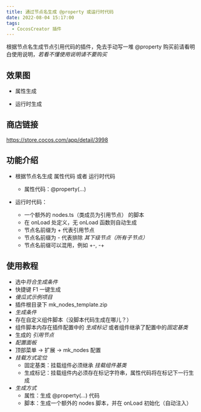 ```yaml
---
title: 通过节点名生成 @property 或运行时代码
date: 2022-08-04 15:17:00
tags:
  - CocosCreator 插件
---
```


根据节点名生成节点引用代码的插件，免去手动写一堆 <span class="mention">@property</span>
购买前请看明白使用说明，_若看不懂使用说明请不要购买_

## 效果图

- 属性生成

<AutoSizeImage src="https://forum.cocos.org/uploads/default/optimized/3X/7/2/72a82279dd05ba9b6a41e883283c77ea2ceeaee3_2_690x414.gif =690x414" />

- 运行时生成

<AutoSizeImage src="https://forum.cocos.org/uploads/default/optimized/3X/a/a/aaa86ec842c437bceb3ff11e1a54931a894abd6b_2_690x446.gif =690x446" />

## 商店链接

<a href="https://store.cocos.com/app/detail/3998" class="onebox" target="_blank">
  https://store.cocos.com/app/detail/3998
</a>

## 功能介绍

- 根据节点名生成 属性代码 或者 运行时代码
  - 属性代码：<span class="mention">@property</span>(…)

- 运行时代码：
  - 一个额外的 nodes.ts（类成员为引用节点） 的脚本
  - 在 onLoad 处定义，无 onLoad 函数则自动生成
  - 节点名前缀为 + 代表引用节点
  - 节点名前缀为 - 代表排除 _其下级节点（所有子节点）_
  - 节点名前缀可以混用，例如 +-, -+

## 使用教程

- 选中*符合生成条件*
- 快捷键 F1 一键生成
- _傻瓜式示例项目_
- 插件根目录下 mk_nodes_template.zip
- _生成条件_
- 存在自定义组件脚本（没脚本代码生成在哪儿？）
- 组件脚本内存在插件配置中的 _生成标记_ 或者组件继承了配置中的*固定基类*
- 生成的 _引用节点_
- _配置面板_
- 顶部菜单 -> 扩展 -> mk_nodes 配置
- _挂载方式定位_
  - 固定基类：挂载组件必须继承 _挂载组件基类_
  - 生成标记：挂载组件内必须存在标记字符串，属性代码将在标记下一行生成
- _生成方式_
  - 属性：生成 <span class="mention">@property</span>(…) 代码
  - 脚本：生成一个额外的 nodes 脚本，并在 onLoad 初始化（自动注入）
